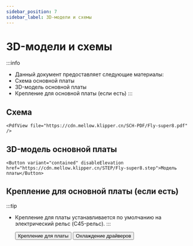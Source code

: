 ```yaml
---
sidebar_position: 7
sidebar_label: 3D-модели и схемы
---
```




# 3D-модели и схемы

:::info
* Данный документ предоставляет следующие материалы:
* Схема основной платы
* 3D-модель основной платы
* Крепление для основной платы (если есть)
:::

## Схема

    <PdfView file="https://cdn.mellow.klipper.cn/SCH-PDF/Fly-super8.pdf" />


## 3D-модель основной платы

    <Button variant="contained" disableElevation href="https://cdn.mellow.klipper.cn/STEP/Fly-super8.step">Модель платы</Button>


## Крепление для основной платы (если есть)

:::tip
* Крепление для платы устанавливается по умолчанию на электрический рельс (C45-рельс).
:::

    <Button variant="contained" disableElevation href="https://www.printables.com/model/351445-snakeoilxys-mellow-super-8-din-mounter-remix">Крепление для платы</Button>
    <Button variant="contained" disableElevation href="https://www.printables.com/model/521770-voron-mellow-super8-pro-drives-dual-fans">Охлаждение драйверов</Button>
